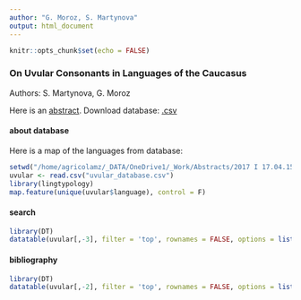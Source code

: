 ```yaml
---
author: "G. Moroz, S. Martynova"
output: html_document
---
```


```r
knitr::opts_chunk$set(echo = FALSE)
```

###  On Uvular Consonants in Languages of the Caucasus {.tabset .tabset-fade .tabset-pills}
Authors: S. Martynova, G. Moroz

Here is an [abstract](https://www.overleaf.com/7958421gcxnsztnxdqn). Download database: [.csv](https://raw.githubusercontent.com/agricolamz/uvular_database/master/uvular_database.csv)

#### about database
Here is a map of the languages from database:
```r
setwd("/home/agricolamz/_DATA/OneDrive1/_Work/Abstracts/2017 I 17.04.15-19 Uvulars Paris")
uvular <- read.csv("uvular_database.csv")
library(lingtypology)
map.feature(unique(uvular$language), control = F)
```

#### search
```r
library(DT)
datatable(uvular[,-3], filter = 'top', rownames = FALSE, options = list(pageLength = 20, dom = 'tip'), escape = FALSE)
```

#### bibliography
```r
library(DT)
datatable(uvular[,-2], filter = 'top', rownames = FALSE, options = list(pageLength = 20, autoWidth = FALSE), escape = FALSE)
```
